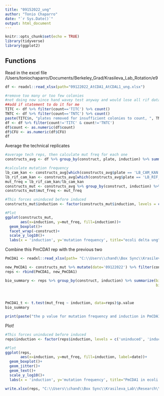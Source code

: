 ```yaml
---
title: "09152022_ung"
author: "Tonio Chaparro"
date: "`r Sys.Date()`"
output: html_document
---
```


```r
knitr::opts_chunk$set(echo = TRUE)
library(tidyverse)
library(ggplot2)
```

## Functions
Read in the excel file 
/Users/toniochaparro/Documents/Berkeley_Grad/Krasileva_Lab_Rotation/e9
```r
df <- readxl::read_xlsx(path="09122022_AtCDA1_AtCDAL1_ung.xlsx")

#remove too many or too few colonies
#not doing now since hand wavey test anyway and would lose all rif data 
##add if statement to do it for me
TITC <- df %>% filter(count=='TITC') %>% count()
TNTC <- df %>% filter(count=='TNTC') %>% count()
paste(TITC$n, "plates removed for insufficient colonies to count, ", TNTC$n, "plates removed for too many colonies to count.")
df <- df %>% filter(count!='TITC' & count!='TNTC')
df$count <- as.numeric(df$count)
df$CFU <- as.numeric(df$CFU)
df
```
Average the technical replicates 
```r
#average tech reps, then calculate mut freq for each one
constructs_avg <- df %>% group_by(construct, plate, induction) %>% summarize(tech.mean=mean(CFU), tech.n=n(), tech.sd=sd(CFU))

#calculate mutation frequency 
lb_cam_kan <- constructs_avg[which(constructs_avg$plate == 'LB_CAM_KAN'),]$tech.mean
lb_rif_cam_kan <- constructs_avg[which(constructs_avg$plate == 'LB_RIF_CAM_KAN'),]$tech.mean
mut_freq = lb_rif_cam_kan/lb_cam_kan
constructs_mut <- constructs_avg %>% group_by(construct, induction) %>% summarize(n=n())
constructs_mut$mut_freq <- mut_freq
```


```r
#This forces uninduced before induced
constructs_mut$induction <- factor(constructs_mut$induction, levels = c('uninduced', 'induced'), ordered=TRUE)

#Plot 
ggplot(constructs_mut,
       aes(x=induction, y=mut_freq, fill=induction))+
  geom_boxplot()+
  facet_wrap(~construct)+
  scale_y_log10()+
  labs(x = 'induction', y='mutation frequency', title="ecoli delta ung")
```


Combine this PmCDA1 rep with the previous two 
```r
PmCDA1 <- readxl::read_xlsx(path= "C:\\Users\\chand\\Box Sync\\Krasileva_Lab\\Research\\chandler\\Krasileva Lab\\E9\\colony_count_processing\\PmCDA1_ecoli_ung_reps.xlsx")

new_PmCDA1 <- constructs_mut %>% mutate(date='09122022') %>% filter(construct=='PmCDA1')
reps <- rbind(PmCDA1, new_PmCDA1)


```

```r
bio_summary <- reps %>% group_by(construct, induction) %>% summarize(bio.mean=mean(mut_freq), 
                                                                     bio.median=median(mut_freq),
                                                                             bio.n=n(), 
                                                                             bio.sd=sd(mut_freq))

PmCDA1_t <- t.test(mut_freq ~ induction, data=reps)$p.value
bio_summary 

print(paste("the p value for mutation frequency and induction in PmCDA1 in e. coli delta ung is ", PmCDA1_t))
```


Plot! 
```r
#This forces uninduced before induced
reps$induction <- factor(reps$induction, levels = c('uninduced', 'induced'), ordered=TRUE)

#Plot 
ggplot(reps,
       aes(x=induction, y=mut_freq, fill=induction, label=date))+
  geom_boxplot()+
  geom_jitter()+
  geom_text()+
  scale_y_log10()+
  labs(x = 'induction', y='mutation frequency', title="PmCDA1 in ecoli delta ung")
```

```r
write.xlsx(reps, "C:\\Users\\chand\\Box Sync\\Krasileva_Lab\\Research\\chandler\\Krasileva Lab\\E9\\colony_count_processing\\PmCDA1_ecoli_ung_reps.xlsx")
```


